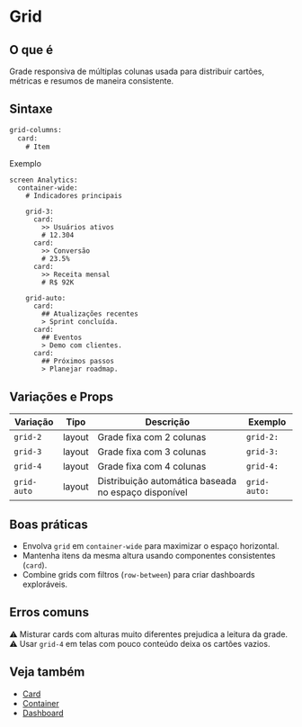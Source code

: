 # Grid

## O que é
Grade responsiva de múltiplas colunas usada para distribuir cartões, métricas e resumos de maneira consistente.

## Sintaxe
```proto
grid-columns:
  card:
    # Item
```

Exemplo
<DslPreview>
```dsl
screen Analytics:
  container-wide:
    # Indicadores principais

    grid-3:
      card:
        >> Usuários ativos
        # 12.304
      card:
        >> Conversão
        # 23.5%
      card:
        >> Receita mensal
        # R$ 92K

    grid-auto:
      card:
        ## Atualizações recentes
        > Sprint concluída.
      card:
        ## Eventos
        > Demo com clientes.
      card:
        ## Próximos passos
        > Planejar roadmap.
```
</DslPreview>

## Variações e Props
| Variação | Tipo | Descrição | Exemplo |
| --- | --- | --- | --- |
| `grid-2` | layout | Grade fixa com 2 colunas | `grid-2:` |
| `grid-3` | layout | Grade fixa com 3 colunas | `grid-3:` |
| `grid-4` | layout | Grade fixa com 4 colunas | `grid-4:` |
| `grid-auto` | layout | Distribuição automática baseada no espaço disponível | `grid-auto:` |

## Boas práticas
- Envolva `grid` em `container-wide` para maximizar o espaço horizontal.
- Mantenha itens da mesma altura usando componentes consistentes (`card`).
- Combine grids com filtros (`row-between`) para criar dashboards exploráveis.

## Erros comuns
⚠ Misturar cards com alturas muito diferentes prejudica a leitura da grade.
⚠ Usar `grid-4` em telas com pouco conteúdo deixa os cartões vazios.

## Veja também
- [Card](./card)
- [Container](./container)
- [Dashboard](./dashboard)
